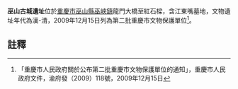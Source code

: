 
{{msg:重慶市文物保護單位
|名稱 = 巫山古城遺址
|編號 = 13
|圖片 = 
|級別 = 6
|分類 = 
|時代 = 漢-清
|地点 = [[巫山縣|巫山縣]][[巫峽鎮|巫峽鎮]]龍門大橋至紅石樑
|坐標 = 
|登錄 = 2009年12月15日
}}
'''巫山古城遺址'''位於[[重慶市|重慶市]][[巫山縣|巫山縣]][[巫峽鎮|巫峽鎮]]龍門大橋至紅石樑，含江東嘴墓地，文物遺址年代為漢-清，2009年12月15日列為第二批重慶市文物保護單位<ref>「重慶市人民政府關於公布第二批重慶市文物保護單位的通知」，重慶市人民政府文件，渝府發（2009）118號，2009年12月15日</ref>。
== 註釋 ==
{{reflist}}
{{文物保護單位小作品}}